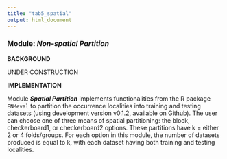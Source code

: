 ```yaml
---
title: "tab5_spatial"
output: html_document
---
```


### **Module:** ***Non-spatial Partition***

**BACKGROUND**

UNDER CONSTRUCTION

**IMPLEMENTATION**

Module ***Spatial Partition*** implements functionalities from the R package `ENMeval` to partition the occurrence localities into training and testing datasets (using development version v0.1.2, available on Github). The user can choose one of three means of spatial partitioning: the block, checkerboard1, or checkerboard2 options. These partitions have k = either 2 or 4 folds/groups. For each option in this module, the number of datasets produced is equal to k, with each dataset having both training and testing localities.
